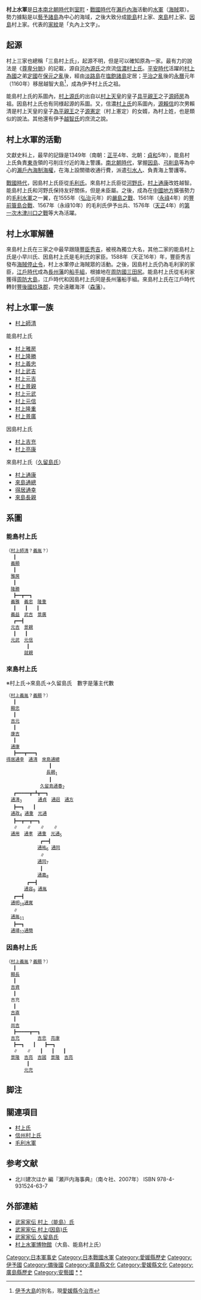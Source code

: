 {{about|日本曾經存在的一支水軍|一位日本[[插畫家|插畫家]]|村上水軍 (插畫家)}}

'''村上水軍'''是[[日本|日本]][[南北朝時代_(日本)|南北朝時代]]到[[室町時代|室町]]・[[戰國時代_(日本)|戰國時代]]在[[瀨戶內海|瀨戶內海]]活動的[[水軍|水軍]]（[[海賊|海賊]]眾）。勢力據點是以[[藝予諸島|藝予諸島]]為中心的海域，之後大致分成[[能島|能島]]村上家、[[來島|來島]]村上家、[[因島|因島]]村上家。代表的[[家紋|家紋]]是「丸內上文字」。
{{Japanese|japanese=村上水軍|kana=むらかみすいぐん|romaji=Murakami Suigun}}

== 起源 ==
村上三家也總稱「三島村上氏」，起源不明，但是可以確知原為一家。最有力的說法是《[[尊卑分脈|尊卑分脈]]》的記載，源自[[河內源氏|河內源氏]]之庶流[[信濃村上氏|信濃村上氏]]。[[平安時代|平安時代]]活躍的[[村上為國|村上為國]]之弟[[村上定國|定國]]在[[保元之亂|保元之亂]]後，經由[[淡路島|淡路島]]在[[塩飽諸島|塩飽諸島]]定居；[[平治之亂|平治之亂]]後的[[永曆_(二條天皇)|永曆]]元年（1160年）移居越智大島<ref>[[大島_(愛媛縣)|伊予大島]]的別名，現[[愛媛縣|愛媛縣]][[今治市|今治市]]</ref>，成為伊予村上氏之祖。

能島村上氏的系圖內，[[村上源氏|村上源氏]]的出自以[[村上天皇|村上天皇]]的皇子[[具平親王|具平親王]]之子[[源師房|源師房]]為祖。因島村上氏也有同様起源的系圖。又，信濃[[村上氏|村上氏]]的系圖內，[[源賴信|源賴信]]的次男賴清是村上天皇的皇子[[為平親王|為平親王]]之子[[源憲定|源憲定]]（村上憲定）的女婿，為村上姓，也是類似的說法。其他還有伊予[[越智氏|越智氏]]的庶流之說。

== 村上水軍的活動 ==
文獻史料上，最早的記錄是1349年（南朝：[[正平_(後村上天皇)|正平]]4年、北朝：[[貞和|貞和]]5年），能島村上氏負責[[東寺|東寺]]領的弓削庄付近的海上警護。[[南北朝時代_(日本)|南北朝時代]]，掌握[[因島|因島]]、[[弓削島|弓削島]]等為中心的[[瀨戶內海|瀨戶內海]][[制海權|制海權]]，在海上設關徵收通行費，派遣[[引水人|引水人]]、負責海上警護等。

[[戰國時代_(日本)|戰國時代]]，因島村上氏臣從[[毛利氏|毛利氏]]。來島村上氏臣從[[河野氏|河野氏]]，[[村上通康|村上通康]]改姓越智。能島村上氏和河野氏保持友好關係，但是未臣屬。之後，成為在[[中國地方|中國地方]]擴張勢力的[[毛利水軍|毛利水軍]]之一翼，在1555年（[[弘治_(後奈良天皇)|弘治]]元年）的[[嚴島之戰|嚴島之戰]]、1561年（[[永祿|永祿]]4年）的[[豐前簑島合戰|豐前簑島合戰]]、1567年（永祿10年）的毛利氏伊予出兵、1576年（[[天正_(日本)|天正]]4年）的[[第一次木津川口之戰|第一次木津川口之戰]]等大為活躍。

== 村上水軍解體 ==
來島村上氏在三家之中最早跟隨[[豐臣秀吉|豐臣秀吉]]，被視為獨立大名，其他二家的能島村上氏是小早川氏、因島村上氏是毛利氏的家臣。1588年（天正16年）年，豐臣秀吉發布[[海賊停止令|海賊停止令]]，村上水軍停止海賊眾的活動。之後，因島村上氏仍為毛利家的家臣，[[江戶時代|江戶時代]]成為[[長州藩|長州藩]]的[[船手組|船手組]]，根據地在[[周防國|周防國]][[三田尻|三田尻]]。能島村上氏從毛利家獲得[[周防大島|周防大島]]，江戶時代和因島村上氏同是長州藩船手組。來島村上氏在江戶時代轉封[[豐後國|豐後國]][[玖珠郡|玖珠郡]]，完全遠離海洋（[[森藩|森藩]]）。

== 村上水軍一族 ==
* [[村上師清|村上師清]]

; 能島村上氏
* [[村上雅房|村上雅房]]
* [[村上隆勝|村上隆勝]]
* [[村上義忠|村上義忠]]
* [[村上武吉|村上武吉]]
* [[村上元吉|村上元吉]]
* [[村上景親|村上景親]]
* [[村上元武|村上元武]]
* [[村上元信|村上元信]]
* [[村上隆重|村上隆重]]
* [[村上景廣|村上景廣]]

; 因島村上氏
* [[村上吉充|村上吉充]]
* [[村上亮康|村上亮康]]

; 來島村上氏（[[來島氏|久留島氏]]）
* [[村上通康|村上通康]]
* [[來島通總|來島通總]]
* [[得居通幸|得居通幸]]
* [[來島長親|來島長親]]

== 系圖 ==
=== 能島村上氏 ===
 （[[村上師清|村上師清]]？[[村上義胤|義胤]]？）
 　 ┃
 　[[村上義顯|義顯]]
 　 ┃
 　[[村上雅房|雅房]]
 　 ┃
 　[[村上隆勝|隆勝]]
 　 ┣━━┳━━┓
 　[[村上義雅|義雅]]　[[村上義忠|義忠]]　[[村上隆重|隆重]]
 　 ┃　　┃　　┃
 　[[村上義益|義益]]　[[村上武吉|武吉]]　[[村上景廣|景廣]]
 　 ┏━━┫
 　[[村上元吉|元吉]]　[[村上景親|景親]]
 　 ┃　　┃
 　[[村上元武|元武]]　[[村上元信|元信]]
 　　　　 ┃
 　　　　[[村上就親|就親]]

=== 來島村上氏 ===
※村上氏→來島氏→久留島氏　數字是藩主代數
 （[[村上義胤|村上義胤]]？[[村上義顯|義顯]]？）
 　 ┃
 　[[村上顯忠|顯忠]]
 　 ┃
 　[[村上吉元|吉元]]
 　 ┃
 　[[村上康吉|康吉]]
 　 ┃
 　[[村上通康|通康]]
 　 ┣━━━┳━━━┓
 [[得居通幸|得居通幸]]　[[村上通清|通清]]　[[來島通總|來島通總]]
 　 　　　　　　　　┃
 　　　　　　　　　[[來島長親|長親]]<sub>1</sub>
 　 　　　　　　　　┃
 　　　　　　　 [[久留島通春|久留島通春]]<sub>2</sub>
 　 ┏━━━━━┳━┻┳━━┓
 　[[久留島通清|通清]]<sub>3</sub> 　　　[[久留島通貞|通貞]]　[[久留島通迥|通迥]]　[[久留島通方|通方]]
 　 ┣━━┓　　┃
 　[[久留島通政|通政]]<sub>4</sub> [[久留島通重|通重]]　[[久留島光通|光通]]
 　 ┣━━┳━━┳━━┓
 　 ∥　　∥　　∥　　∥
 　[[久留島通用|通用]]　[[久留島通孝|通孝]]　[[久留島通重|通重]]　[[久留島光通|光通]]<sub>5</sub>
 　　　　　　　 ┏━━┫
 　　　　　　　[[久留島通祐|通祐]]<sub>6</sub> [[久留島通同|通同]]
 　　　　　　　 ∥
 　　　　　　　[[久留島通同|通同]]<sub>7</sub>
 　　　　　　　 ┃
 　　　　　　　[[久留島通嘉|通嘉]]<sub>8</sub>
 　　　　 ┏━━┫
 　　　　[[久留島通容|通容]]<sub>9</sub> [[久留島通胤|通胤]]
 　 ┏━━┫
 　[[久留島通明|通明]]<sub>10</sub>[[久留島通寛|通寛]]
 　 ∥
 　[[久留島通胤|通胤]]<sub>11</sub>
 　 ┣━━┓
 　[[久留島通靖|通靖]]<sub>12</sub>[[久留島通簡|通簡]]

=== 因島村上氏 ===
 （[[村上義胤|村上義胤]]？[[村上義顯|義顯]]？）
 　 ┃
 　[[村上顯長|顯長]]
 　 ┃
 　[[村上吉資|吉資]]
 　 ┃
 　吉充
 　 ┃
 　[[村上吉直|吉直]]
 　 ┃
 　[[村上尚吉|尚吉]]
 　 ┣━━━━━┳━━┓
 　[[村上吉充|吉充]]　　　　[[村上吉忠|吉忠]]　[[村上亮康|亮康]]
 　 ┣━━┓　　┃　　┣━━┓
 　 ∥　　∥　　┃　　┃　　┃
 　[[村上景隆|景隆]]　[[村上吉亮|吉亮]]　[[村上吉國|吉國]]　[[村上景隆|景隆]]　[[村上吉亮|吉亮]]
 　 　　　┃
 　　　　[[村上元充|元充]]
== 脚注 ==
<references />

== 關連項目 ==
* [[村上氏|村上氏]]
* [[信州村上氏|信州村上氏]]
* [[毛利水軍|毛利水軍]]

== 参考文献 ==
* 北川建次ほか 編『瀬戸内海事典』（南々社、2007年） ISBN 978-4-931524-63-7

== 外部連結 ==
* [http://www2.harimaya.com/sengoku/html/mura_kai.html 武家家伝 村上（能島）氏] {{Wayback|url=http://www2.harimaya.com/sengoku/html/mura_kai.html |date=20210131160952 }}
* [http://www2.harimaya.com/sengoku/html/mura_in.html 武家家伝 村上(因島)氏] {{Wayback|url=http://www2.harimaya.com/sengoku/html/mura_in.html |date=20200714203722 }}
* [http://www2.harimaya.com/sengoku/html/kurusi_k.html 武家家伝 久留島氏] {{Wayback|url=http://www2.harimaya.com/sengoku/html/kurusi_k.html |date=20210320081152 }}
* [https://web.archive.org/web/20130627011442/http://www.islands.ne.jp/imabari/bunka/suigun/ 村上水軍博物館]（大島、能島村上氏）

[[Category:日本軍事史|Category:日本軍事史]]
[[Category:日本戰國水軍|Category:日本戰國水軍]]
[[Category:愛媛縣歷史|Category:愛媛縣歷史]]
[[Category:伊予國|Category:伊予國]]
[[Category:備後國|Category:備後國]]
[[Category:廣島縣文化|Category:廣島縣文化]]
[[Category:愛媛縣文化|Category:愛媛縣文化]]
[[Category:廣島縣歷史|Category:廣島縣歷史]]
[[Category:安藝國|Category:安藝國]]
[[Category:來島氏|*]]
[[Category:村上氏|*]]